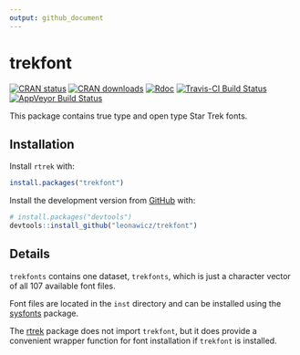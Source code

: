 ```yaml
---
output: github_document
---
```


<!-- README.md is generated from README.Rmd. Please edit that file -->

# trekfont

[![CRAN status](http://www.r-pkg.org/badges/version/trekfont)](https://cran.r-project.org/package=trekfont)
[![CRAN downloads](http://cranlogs.r-pkg.org/badges/grand-total/trekfont)](https://cran.r-project.org/package=trekfont) 
[![Rdoc](http://www.rdocumentation.org/badges/version/trekfont)](http://www.rdocumentation.org/packages/trekfont)
[![Travis-CI Build Status](https://travis-ci.org/leonawicz/trekfont.svg?branch=master)](https://travis-ci.org/leonawicz/trekfont)
[![AppVeyor Build Status](https://ci.appveyor.com/api/projects/status/github/leonawicz/trekfont?branch=master&svg=true)](https://ci.appveyor.com/project/leonawicz/trekfont)

This package contains true type and open type Star Trek fonts.

## Installation

Install `rtrek` with:

``` r
install.packages("trekfont")
```

Install the development version from [GitHub](https://github.com/) with:

``` r
# install.packages("devtools")
devtools::install_github("leonawicz/trekfont")
```

## Details

`trekfonts` contains one dataset, `trekfonts`, which is just a character vector of all 107 available font files.

Font files are located in the `inst` directory and can be installed using the [sysfonts](https://CRAN.R-project.org/package=sysfonts) package.

The [rtrek](https://github.com/leonawicz/rtrek) package does not import `trekfont`, but it does provide a convenient wrapper function for font installation if `trekfont` is installed.
